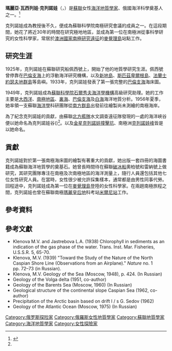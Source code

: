 {{Infobox scientist
| name              = 瑪麗亞·克列諾娃
| image             = 
| caption           = 
| birth_date        = 1898年8月12日
| birth_place       = {{flag|Russian Empire}}[[伊爾庫次克|伊爾庫次克]]
| death_date        = {{death date and age|1976|8|6|1898|8|12}}
| death_place       = {{USSR}}[[莫斯科|莫斯科]]
| residence         = 
| nationality       = {{flag|Russian Empire}}（1898－1917）<br>{{flag|Soviet Russia}}（1917－1922）<br>{{USSR}}（1922－1976）
| field             = [[海洋地質學|海洋地質學]]
| work_institution  = [[俄羅斯科學院|蘇聯科學院]][[石爾秀夫海洋學機構|石爾秀夫海洋學機構]]
| alma_mater        =   
| doctoral_advisor  = 
| doctoral_students = 
| known_for         = 海底測繪
| prizes            = 
| religion          = 
| footnotes         = 俄國海洋科學奠基人之一、首位完整測繪[[巴倫支海|巴倫支海]]海床的科學家
}}

'''瑪麗亞·瓦西列娃·克列諾娃'''（{{lang-ru|Мари́я Васи́льевна Клёнова}}，{{bd|1898年|8月12日|1976年|8月6日}}）是[[蘇聯|蘇聯]]女性[[海洋地質學|海洋地質學家]]、俄國海洋科學奠基人之一。<ref name="GEBCO">{{cite web| title=Sixteenth Meeting of the GEBCO Subcommittee on Undersea Feature Names| publisher=International Hydrographic Organization| date=April 2002| url=http://www.gebco.net/about_us/meetings_and_minutes/documents/gebco_scufn_16_report.pdf| accessdate=2007-11-15| archive-date=2020-09-17| archive-url=https://web.archive.org/web/20200917140121/https://www.gebco.net/about_us/meetings_and_minutes/documents/gebco_scufn_16_report.pdf| dead-url=no}}</ref>

克列諾娃成為教授後不久，便成為蘇聯科學院南極研究會議的成員之一。在這段期間，她花了將近30年的時間在研究極地地區，並成為第一位在南極洲從事科學研究的女性科學家，常居於[[澳洲國家南極研究遠征|澳洲國家南極研究遠征]]的[[麥覺理島|麥覺理島]]站點工作。

== 研究生涯 ==
1925年，克列諾娃在蘇聯研究船佩西號上，開始了他的地質學研究生涯。佩西號曾停靠在[[巴倫支海|巴倫支海]]上的浮動海洋研究機構，以及[[新地島|新地島]]、[[斯匹茲卑爾根島|斯匹茲卑爾根島]]、[[法蘭士約瑟夫地群島|法蘭士約瑟夫地群島]]等島嶼。1933年，克列諾娃發表了第一張完整的[[巴倫支海|巴倫支海]]海床圖。

1949年，克列諾娃成為[[俄羅斯科學院|蘇聯科學院]][[石爾秀夫海洋學機構|石爾秀夫海洋學機構]]高級研究助理。她的工作主要是[[大西洋|大西洋]]、[[南極地區|南極地區]]、[[裏海|裏海]]、[[巴倫支海|巴倫支海]]及[[白海|白海]]海洋地質分析。1956年夏季，她率領一支蘇聯[[海洋學|海洋學]]科研團隊從[[南方群島|南方群島]]出發前往繪製尚未測繪的南極海岸。

為了紀念克列諾娃的貢獻，由蘇聯[[北方艦隊|北方艦隊]]水文調查遠征隊發現的一處的海洋峽谷便以她命名為克列諾娃谷({{coord|84|36|N|55|00|W|}})<ref name="GEBCO" />。以及[[金星|金星]][[克列諾娃撞擊坑|克列諾娃撞擊坑]]、南極洲[[克列諾娃峰|克列諾娃峰]]皆是以她命名。

== 貢獻 ==
克列諾娃對於第一張南極海床圖的繪製有著重大的貢獻，她出版一套四冊的海圖書籍成為蘇聯海洋地質學的奠基石。她曾長時間待在蘇聯[[破冰船|破冰船]]奧柏號和雷納號上做研究，其研究團隊專注在南極及次南極地區的海洋測量上，隨行人員還包括其他七位女性研究人員。在當時，女性很少被允許採集樣本，通常都是由男性同事代勞。回程途中，克列諾娃成為第一位在[[麥覺理島|麥覺理島]]登陸的女性科學家。在兩趟南極旅程之間，克列諾娃也曾在蘇聯南極[[瑪麗皇后地|瑪麗皇后地]]科考站[[米爾尼站|米爾尼站]]工作。

== 參考資料 ==
{{reflist}}

== 參考文獻 ==
* Klenova M.V. and Jastrebova L.A. (1938) Chlorophyll in sediments as an indication of the gas phase of the water. Trans. Inst. Mar. Fisheries, U.S.S.R. 5, 65-70.
* Klenova, M.V. (1939) "Toward the Study of the Nature of the North Caspian Shore Line (Observations from an Airplane)." ''Nature'' no. 1 pp. 72–73 (in Russian).
* Klenova, M.V. Geology of the Sea (Moscow, 1948), p. 424. (In Russian)
* Geology of the Volga delta (1951, co-author)
* Geology of the Barents Sea (Moscow, 1960) (In Russian)
* Geological structure of the continental slope Caspian Sea (1962, co-author)
* Precipitation of the Arctic basin based on drift l / s G. Sedov (1962)
* Geology of the Atlantic Ocean (Moscow, 1975) (In Russian)

{{南極探險}}

{{Authority control}}
{{DEFAULTSORT:Klenova, Maria}}
[[Category:俄罗斯探险家|Category:俄罗斯探险家]]
[[Category:俄羅斯女性地質學家|Category:俄羅斯女性地質學家]]
[[Category:蘇聯地質學家|Category:蘇聯地質學家]]
[[Category:海洋地質學家|Category:海洋地質學家]]
[[Category:女性探險家|Category:女性探險家]]